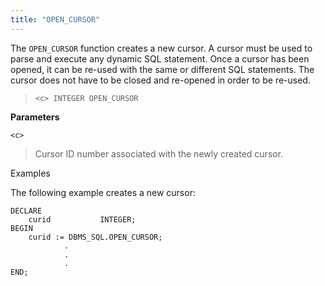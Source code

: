 ```yaml
---
title: "OPEN_CURSOR"
---
```




The `OPEN_CURSOR` function creates a new cursor. A cursor must be used to parse and execute any dynamic SQL statement. Once a cursor has been opened, it can be re-used with the same or different SQL statements. The cursor does not have to be closed and re-opened in order to be re-used.

> `<c> INTEGER OPEN_CURSOR`

**Parameters**

`<c>`

> Cursor ID number associated with the newly created cursor.

Examples

The following example creates a new cursor:

``` text
DECLARE
    curid           INTEGER;
BEGIN
    curid := DBMS_SQL.OPEN_CURSOR;
            .
            .
            .
END;
```
